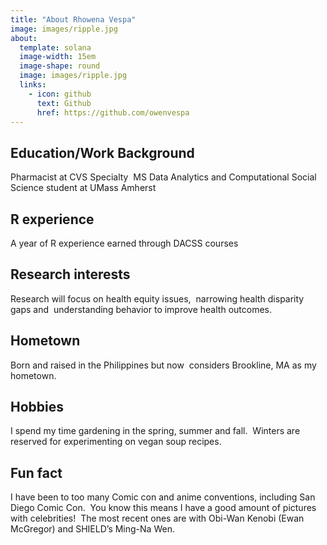 ```yaml
---
title: "About Rhowena Vespa"
image: images/ripple.jpg
about:
  template: solana
  image-width: 15em
  image-shape: round
  image: images/ripple.jpg
  links:
    - icon: github
      text: Github
      href: https://github.com/owenvespa
---
```



## Education/Work Background

Pharmacist at CVS Specialty \ MS Data Analytics and Computational Social Science student at UMass Amherst

## R experience

A year of R experience earned through DACSS courses

## Research interests

Research will focus on health equity issues, \ narrowing health disparity gaps and \ understanding behavior to improve health outcomes.


## Hometown

Born and raised in the Philippines but now \ considers Brookline, MA as my hometown.

## Hobbies

I spend my time gardening in the spring, summer and fall. \ Winters are reserved for experimenting on vegan soup recipes.

## Fun fact

I have been to too many Comic con and anime conventions, including San Diego Comic Con. \ You know this means I have a good amount of pictures with celebrities!\ 
The most recent ones are with Obi-Wan Kenobi (Ewan McGregor) and SHIELD's Ming-Na Wen.